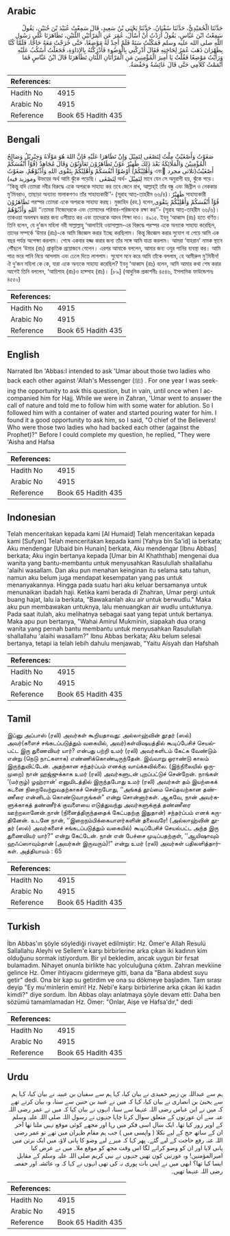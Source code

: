 ## Arabic


<div dir="rtl" lang="ar" style={{fontSize:'larger',backgroundColor:'#f8f9fa',padding:20}}>
حَدَّثَنَا الْحُمَيْدِيُّ، حَدَّثَنَا سُفْيَانُ، حَدَّثَنَا يَحْيَى بْنُ سَعِيدٍ، قَالَ سَمِعْتُ عُبَيْدَ بْنَ حُنَيْنٍ، يَقُولُ سَمِعْتُ ابْنَ عَبَّاسٍ، يَقُولُ أَرَدْتُ أَنْ أَسْأَلَ، عُمَرَ عَنِ الْمَرْأَتَيْنِ اللَّتَيْنِ، تَظَاهَرَتَا عَلَى رَسُولِ اللَّهِ صلى الله عليه وسلم فَمَكُثْتُ سَنَةً فَلَمْ أَجِدْ لَهُ مَوْضِعًا، حَتَّى خَرَجْتُ مَعَهُ حَاجًّا، فَلَمَّا كُنَّا بِظَهْرَانَ ذَهَبَ عُمَرُ لِحَاجَتِهِ فَقَالَ أَدْرِكْنِي بِالْوَضُوءِ فَأَدْرَكْتُهُ بِالإِدَاوَةِ، فَجَعَلْتُ أَسْكُبُ عَلَيْهِ وَرَأَيْتُ مَوْضِعًا فَقُلْتُ يَا أَمِيرَ الْمُؤْمِنِينَ مَنِ الْمَرْأَتَانِ اللَّتَانِ تَظَاهَرَتَا قَالَ ابْنُ عَبَّاسٍ فَمَا أَتْمَمْتُ كَلاَمِي حَتَّى قَالَ عَائِشَةُ وَحَفْصَةُ‏.‏
</div>
<div style={{backgroundColor:'#f8f9fa',padding:20, marginBottom: 10}}><table> <thead> <tr> <th>References:</th> <th></th> </tr> </thead> <tbody><tr><td>Hadith No</td><td>4915</td></tr><tr><td>Arabic No</td><td>4915</td></tr><tr><td>Reference</td><td>Book 65 Hadith 435</td></tr></tbody></table></div>

## Bengali


<div dir="ltr" lang="bn" style={{fontSize:'larger',backgroundColor:'#f8f9fa',padding:20}}>
صَغَوْتُ وَأَصْغَيْتُ مِلْتُ لِتَصْغَى لِتَمِيْلَ وَإِنْ تَظَاهَرَا عَلَيْهِ فَإِنَّ اللهَ هُوَ مَوْلَاهُ وَجِبْرِيْلُ وَصَالِحُ الْمُؤْمِنِيْنَ وَالْمَلَائِكَةُ بَعْدَ ذَلِكَ ظَهِيْرٌ عَوْنٌ تَظَاهَرُوْنَ تَعَاوَنُوْنَ وَقَالَ مُجَاهِدٌ (قُوْآ أَنْفُسَكُمْ وَأَهْلِيْكُمْ) أَوْصُوْا أَنْفُسَكُمْ وَأَهْلِيْكُمْ بِتَقْوَى اللهِ وَأَدِّبُوْهُمْ. صَغَوْتُ এবং َأَصْغَيْتُ(ثلاثى مجرد وموزيد فيه) উভয়ের অর্থ আমি ঝুঁকে পড়েছি। لِتَصْغَى অর্থ- لِتَمِيْلَ মানে যেন সে অনুরাগী হয়, ঝুঁকে পড়ে। ‘‘কিন্তু যদি তোমরা নবীর বিরুদ্ধে একে অপরকে সাহায্য কর তবে জেনে রাখ, আল্লাহ্ই তাঁর বন্ধু এবং জিব্রীল ও নেককার মু’মিনরাও, তাছাড়া অন্যান্য মালাকগণও তাঁর সাহায্যকারী’’- (সূরাহ আত্-তাহরীম ৬৬/৪)।ظَهِيْرٌ সাহায্যকারী تَظَاهَرُوْنَ পরস্পর তোমরা একে অপরকে সাহায্য করছ। মুজাহিদ (রহ.) বলেন,قُوْآ أَنْفُسَكُمْ وَأَهْلِيْكُمْ بِتَقْوَى اللهِ وَأَدِّبُوْهُمْ ‘‘তোমরা নিজেদেরকে এবং তোমাদের পরিবার-পরিজনকে রক্ষা কর’’- (সূরাহ আত্-তাহরীম ৬৬/৬)। তাকওয়া অবলম্বন করার জন্য ওসীয়াত কর এবং তাদেরকে আদব শিক্ষা দাও। ৪৯১৫. ইবনু ‘আব্বাস (রাঃ) হতে বর্ণিত। তিনি বলেন, যে দু’জন মহিলা নবী সাল্লাল্লাহু ‘আলাইহি ওয়াসাল্লাম-এর বিরুদ্ধে পরস্পর একে অন্যকে সাহায্য করেছিল, তাদের সম্পর্কে ‘উমার (রাঃ)-কে আমি জিজ্ঞেস করার ইচ্ছে করছিলাম। কিন্তু জিজ্ঞেস করার সুযোগ না পেয়ে আমি এক বছর পর্যন্ত অপেক্ষা করলাম। শেষে একবার হজ্জ করার জন্য তাঁর সঙ্গে আমি যাত্রা করলাম। আমরা ‘যাহরান’ নামক স্থানে পৌঁছলে ‘উমার (রাঃ) প্রাকৃতিক প্রয়োজনে গেলেন। এরপর আমাকে বললেন, আমার জন্য ওযুর পানির ব্যবস্থা কর। আমি পাত্র ভরে পানি নিয়ে আসলাম এবং ঢেলে দিতে লাগলাম। সুযোগ মনে করে আমি তাঁকে বললাম, হে আমীরুল মু’মিনীন! ঐ দু’জন মহিলা কে কে, যারা একে অন্যকে সাহায্য করেছিল? ইবনু ‘আব্বাস (রাঃ) বলেন, আমি আমার কথা শেষ করার আগেই তিনি বললেন, ‘আয়িশাহ (রাঃ)ও হাফ্সাহ (রাঃ)। [৮৯] (আধুনিক প্রকাশনীঃ ৪৫৪৬, ইসলামিক ফাউন্ডেশনঃ ৪৫৫০)
</div>
<div style={{backgroundColor:'#f8f9fa',padding:20, marginBottom: 10}}><table> <thead> <tr> <th>References:</th> <th></th> </tr> </thead> <tbody><tr><td>Hadith No</td><td>4915</td></tr><tr><td>Arabic No</td><td>4915</td></tr><tr><td>Reference</td><td>Book 65 Hadith 435</td></tr></tbody></table></div>

## English


<div dir="ltr" lang="en" style={{fontSize:'larger',backgroundColor:'#f8f9fa',padding:20}}>
Narrated Ibn 'Abbas:I intended to ask 'Umar about those two ladies who back each other against 'Allah's Messenger (ﷺ) . For one year I was seeking the opportunity to ask this question, but in vain, until once when I accompanied him for Hajj. While we were in Zahran, 'Umar went to answer the call of nature and told me to follow him with some water for ablution. So I followed him with a container of water and started pouring water for him. I found it a good opportunity to ask him, so I said, "O chief of the Believers! Who were those two ladies who had backed each other (against the Prophet)?" Before I could complete my question, he replied, "They were 'Aisha and Hafsa
</div>
<div style={{backgroundColor:'#f8f9fa',padding:20, marginBottom: 10}}><table> <thead> <tr> <th>References:</th> <th></th> </tr> </thead> <tbody><tr><td>Hadith No</td><td>4915</td></tr><tr><td>Arabic No</td><td>4915</td></tr><tr><td>Reference</td><td>Book 65 Hadith 435</td></tr></tbody></table></div>

## Indonesian


<div dir="ltr" lang="id" style={{fontSize:'larger',backgroundColor:'#f8f9fa',padding:20}}>
Telah menceritakan kepada kami [Al Humaid] Telah menceritakan kepada kami [Sufyan] Telah menceritakan kepada kami [Yahya bin Sa'id] ia berkata; Aku mendengar [Ubaid bin Hunain] berkata, Aku mendengar [Ibnu Abbas] berkata; Aku ingin bertanya kepada [Umar bin Al Khaththab] mengenai dua wanita yang bantu-membantu untuk menyusahkan Rasulullah shallallahu 'alaihi wasallam. Dan aku pun menahan keinginan itu selama satu tahun, namun aku belum juga mendapat kesempatan yang pas untuk menanyakannya. Hingga pada suatu hari aku keluar bersamanya untuk menunaikan ibadah haji. Ketika kami berada di Zhahran, Umar pergi untuk buang hajat, lalu ia berkata, "Bawakanlah aku air untuk berwudlu." Maka aku pun membawakan untuknya, lalu menuangkan air wudlu untuktunya. Pada saat itulah, aku melihatnya sebagai saat yang tepat untuk bertanya. Maka apu pun bertanya, "Wahai Amirul Mukminin, siapakah dua orang wanita yang pernah bantu membantu untuk menyusahkan Rasulullah shallallahu 'alaihi wasallam?" Ibnu Abbas berkata; Aku belum selesai bertanya, tetapi ia telah lebih dahulu menjawab, "Yaitu Aisyah dan Hafshah
</div>
<div style={{backgroundColor:'#f8f9fa',padding:20, marginBottom: 10}}><table> <thead> <tr> <th>References:</th> <th></th> </tr> </thead> <tbody><tr><td>Hadith No</td><td>4915</td></tr><tr><td>Arabic No</td><td>4915</td></tr><tr><td>Reference</td><td>Book 65 Hadith 435</td></tr></tbody></table></div>

## Tamil


<div dir="ltr" lang="ta" style={{fontSize:'larger',backgroundColor:'#f8f9fa',padding:20}}>
இப்னு அப்பாஸ் (ரலி) அவர்கள் கூறியதாவது: அல்லாஹ்வின் தூதர் (ஸல்) அவர்(களைச் சங்கடப்படுத்தும் வகையில், அவர்)கள்விஷயத்தில் கூடிப்பேசிச் செயல்பட்ட இரு துணைவியர் யார்? என்பது பற்றி உமர் (ரலி) அவர்களிடம் கேட்க வேண்டும் என்று (நெடு நாட்களாக) எண்ணிக்கொண்டிருந்தேன். இவ்வாறு ஓராண்டு காலம் இருந்துவிட்டேன். அதற்கான சந்தர்ப்பம் எனக்கு வாய்க்கவில்லை. (இந்நிலையில் ஒருமுறை) நான் ஹஜ்ஜுக்காக உமர் (ரலி) அவர்களுடன் புறப்பட்டுச் சென்றேன். நாங்கள் ‘(மர்ருழ்) ழஹ்ரான்’ எனுமிடத்தில் இருந்தபோது உமர் (ரலி) அவர்கள் தம் இயற்கைக் கடனை நிறைவேற்றுவதற்காகச் சென்றபோது, ‘‘அங்கத் தூய்மை செய்தவற்கான தண்ணீரை என்னிடம் கொண்டுவாருங்கள்” என்று சொன்னார்கள். ஆகவே, நான் அவர்களுக்காகத் தண்ணீர்க் குவளையை எடுத்துவந்து அவர்களுக்குத் தண்ணீரை ஊற்றலானேன்.நான் (நினைத்திருந்ததைக் கேட்பதற்கு இதுதான்) சந்தர்ப்பம் எனக் கருதினேன். உடனே நான், ‘‘இறைநம்பிக்கையாளர்களின் தலைவரே! (அல்லாஹ்வின் தூதர் (ஸல்) அவர்களைச் சங்கடப்படுத்தும் வகையில்) கூடிப்பேசிச் செயல்பட்ட அந்த இரு துணைவியர் யார்?” என்று கேட்டேன். நான் என் பேச்சை முடிப்பதற்குள், ‘‘ஆயிஷாவும் ஹஃப்ஸாவும்தான் (அவர்கள் இருவரும்)!” என்று உமர் (ரலி) அவர்கள் பதிலளித்தார்கள். அத்தியாயம் : 65
</div>
<div style={{backgroundColor:'#f8f9fa',padding:20, marginBottom: 10}}><table> <thead> <tr> <th>References:</th> <th></th> </tr> </thead> <tbody><tr><td>Hadith No</td><td>4915</td></tr><tr><td>Arabic No</td><td>4915</td></tr><tr><td>Reference</td><td>Book 65 Hadith 435</td></tr></tbody></table></div>

## Turkish


<div dir="ltr" lang="tr" style={{fontSize:'larger',backgroundColor:'#f8f9fa',padding:20}}>
İbn Abbas'ın şöyle söylediği rivayet edilmiştir: Hz. Ömer'e Allah Resulü Sallallahu Aleyhi ve Sellem'e karşı birbirlerine arka çıkan iki kadının kim olduğunu sormak istiyordum. Bir yıl bekledim, ancak uygun bir fırsat bulamadım. Nihayet onunla birlikte hac yolculuğuna çıktım. Zahran mevkiine gelince Hz. Ömer ihtiyacını gidermeye gitti, bana da "Bana abdest suyu getir" dedi. Ona bir kap su getirdim ve ona su dökmeye başladım. Tam sırası deyip "Ey mu'minlerin emiri! Hz. Nebi'e karşı birbirlerine arka çıkan iki kadın kimdi?" diye sordum. İbn Abbas olayı anlatmaya şöyle devam etti: Daha ben sözümü tamamlamadan Hz. Ömer: "Onlar, Aişe ve Hafsa'dır," dedi
</div>
<div style={{backgroundColor:'#f8f9fa',padding:20, marginBottom: 10}}><table> <thead> <tr> <th>References:</th> <th></th> </tr> </thead> <tbody><tr><td>Hadith No</td><td>4915</td></tr><tr><td>Arabic No</td><td>4915</td></tr><tr><td>Reference</td><td>Book 65 Hadith 435</td></tr></tbody></table></div>

## Urdu


<div dir="rtl" lang="ur" style={{fontSize:'larger',backgroundColor:'#f8f9fa',padding:20}}>
ہم سے عبداللہ بن زبیر حمیدی نے بیان کیا، کہا ہم سے سفیان بن عیینہ نے بیان کیا، کہا ہم سے یحییٰ بن انصاری نے بیان کیا، کہا کہ میں نے عبید بن حنین سے سنا، وہ بیان کرتے تھے کہ میں نے ابن عباس رضی اللہ عنہما سے سنا، انہوں نے بیان کیا کہ میں نے عمر رضی اللہ عنہ سے ان عورتوں کے متعلق سوال کرنا چاہا جنہوں نے رسول اللہ صلی اللہ علیہ وسلم کے اوپر زور کیا تھا۔ ایک سال اسی فکر میں رہا اور مجھے کوئی موقع نہیں ملتا تھا آخر ان کے ساتھ حج کے لیے نکلا ( واپسی میں ) جب ہم مقام ظہران میں تھے تو عمر رضی اللہ عنہ رفع حاجت کے لیے گئے۔ پھر کہا کہ میرے لیے وضو کا پانی لاؤ، میں ایک برتن میں پانی لایا اور ان کو وضو کرانے لگا اس وقت مجھ کو موقع ملا۔ میں نے عرض کیا امیرالمؤمنین! وہ عورتیں کون تھیں جنہوں نے نبی کریم صلی اللہ علیہ وسلم کے مقابل ایسا کیا تھا؟ ابھی میں نے اپنی بات پوری نہ کی تھی انہوں نے کہا کہ وہ عائشہ اور حفصہ رضی اللہ عنہما تھیں۔
</div>
<div style={{backgroundColor:'#f8f9fa',padding:20, marginBottom: 10}}><table> <thead> <tr> <th>References:</th> <th></th> </tr> </thead> <tbody><tr><td>Hadith No</td><td>4915</td></tr><tr><td>Arabic No</td><td>4915</td></tr><tr><td>Reference</td><td>Book 65 Hadith 435</td></tr></tbody></table></div>